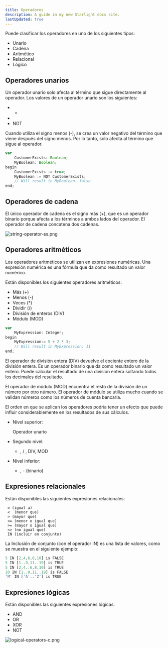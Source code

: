 ```yaml
---
title: Operadores
description: A guide in my new Starlight docs site.
lastUpdated: true
---
```


Puede clasificar los operadores en uno de los siguientes tipos:

- Unario
- Cadena
- Aritmético
- Relacional
- Lógico

## Operadores unarios

Un operador unario solo afecta al término que sigue directamente al operador. Los valores de un operador unario son los siguientes:

- +
- 
- NOT

Cuando utiliza el signo menos (-), se crea un valor negativo del término que viene después del signo menos. Por lo tanto, solo afecta al término que sigue al operador.

```jsx
var
    CustomerExists: Boolean;
    MyBoolean: Boolean;
begin
    CustomerExists := true;
    MyBoolean := NOT CustomerExists;
    // Will result in MyBoolean: false
end;
```

## Operadores de cadena

El único operador de cadena es el signo más (+), que es un operador binario porque afecta a los términos a ambos lados del operador. El operador de cadena concatena dos cadenas.

![string-operator-ss.png](../../../../../assets/documentation/basic/string-operator-ss.webp)

## Operadores aritméticos

Los operadores aritméticos se utilizan en expresiones numéricas. Una expresión numérica es una fórmula que da como resultado un valor numérico.

Están disponibles los siguientes operadores aritméticos:

- Más (+)
- Menos (-)
- Veces (*)
- Dividir (/)
- División de enteros (DIV)
- Módulo (MOD)

```jsx
var
    MyExpression: Integer;
begin
    MyExpression:= 5 + 2 * 3;
    // Will result in MyExpression: 11
end;
```

El operador de división entera (DIV) devuelve el cociente entero de la división entera. Es un operador binario que da como resultado un valor entero. Puede calcular el resultado de una división entera soltando todos los decimales del resultado.

El operador de módulo (MOD) encuentra el resto de la división de un número por otro número. El operador de módulo se utiliza mucho cuando se validan números como los números de cuenta bancaria.

El orden en que se aplican los operadores podría tener un efecto que puede influir considerablemente en los resultados de sus cálculos.

- Nivel superior:
    
    Operador unario
    
- Segundo nivel:
    - , / , DIV, MOD
- Nivel inferior:
    
    + , - (binario)
    

## Expresiones relacionales

Están disponibles las siguientes expresiones relacionales:

```
 = (igual a)
 <  (menor que)
 > (mayor que)
 <= (menor o igual que)
 >= (mayor o igual que)
 <> (no igual que)
 IN (incluir en conjunto)
```

La Inclusión de conjunto (con el operador IN) es una lista de valores, como se muestra en el siguiente ejemplo:

```jsx
5 IN [2,4,6,8,10] is FALSE
5 IN [1..9,11..19] is TRUE
5 IN [2,4..6,8,10] is TRUE
10 IN [1..9,11..19] is FALSE
'M' IN ['A'..'Z'] is TRUE
```

## Expresiones lógicas

Están disponibles las siguientes expresiones lógicas:

- AND
- OR
- XOR
- NOT

![logical-operators-c.png](../../../../../assets/documentation/basic/logical-operators-c.webp)
